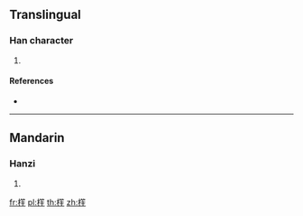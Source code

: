 ==Translingual==

===Han character===
{{Han char|rn=75|rad=木|as=11|sn=15|four=48914|canj=DHYG|ids=⿰木䇠}}

# {{defn|Han|sort=木11}}

====References====
* {{Han ref|kx=0551.110|dkj=15464|hdz=21280.100|uh=6A26|ud=27174|bh=E5EC|bd=58860}}

----

==Mandarin==

===Hanzi===
{{cmn-hanzi|pin=[[zhù]] ([[zhu4]])|wg=chu<sup>4</sup>}}

# {{defn|lang=cmn|sort=木11}}

[[fr:樦]]
[[pl:樦]]
[[th:樦]]
[[zh:樦]]